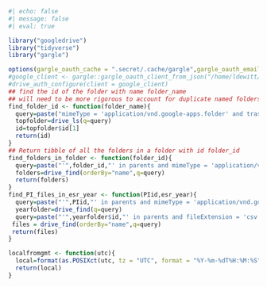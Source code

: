 ```r
#| echo: false
#| message: false
#| eval: true

library("googledrive")
library("tidyverse")
library("gargle")

options(gargle_oauth_cache = ".secret/.cache/gargle",gargle_oauth_email="lynn.dewitt@noaa.gov")
#google_client <- gargle::gargle_oauth_client_from_json("/home/ldewitt/projects/IEA/docs/uploader/client_secret.json")
#drive_auth_configure(client = google_client)
## find the id of the folder with name folder_name
## will need to be more rigorous to account for duplicate named folders - assume no duplicate names for now
find_folder_id <- function(folder_name){
  query=paste("mimeType = 'application/vnd.google-apps.folder' and trashed=false and name = '",folder_name,"'",sep="")
  topfolder=drive_ls(q=query)
  id=topfolder$id[1]
  return(id)
}
## Return tibble of all the folders in a folder with id folder_id
find_folders_in_folder <- function(folder_id){
  query=paste("'",folder_id,"' in parents and mimeType = 'application/vnd.google-apps.folder' and trashed=false",sep="")
  folders=drive_find(orderBy="name",q=query)
  return(folders)
}
find_PI_files_in_esr_year <- function(PIid,esr_year){
  query=paste("'",PIid,"' in parents and mimeType = 'application/vnd.google-apps.folder' and name='",esr_year,"'",sep="") 
  yearfolder=drive_find(q=query) 
  query=paste("'",yearfolder$id,"' in parents and fileExtension = 'csv' and mimeType != 'application/vnd.google-apps.folder' and trashed=false",sep="")
 files = drive_find(orderBy="name",q=query)
 return(files)
}

localfromgmt <- function(utc){
  local=format(as.POSIXct(utc, tz = "UTC", format = "%Y-%m-%dT%H:%M:%S"),tz="America/Los_Angeles",usetz=TRUE)
  return(local)
}


```
